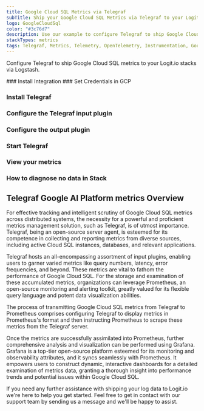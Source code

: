 ```yaml
---
title: Google Cloud SQL Metrics via Telegraf
subTitle: Ship your Google Cloud SQL Metrics via Telegraf to your Logit.io Stack
logo: GoogleCloudSql
color: "#3c76d7"
description: Use our example to configure Telegraf to ship Google Cloud SQL metrics to Logit.io. Configure Telegraf to send Google Cloud SQL metrics to Logstash or Elastic.
stackTypes: metrics
tags: Telegraf, Metrics, Telemetry, OpenTelemetry, Instrumentation, Google Cloud SQL, Database, Sql
---
```


Configure Telegraf to ship Google Cloud SQL metrics to your Logit.io stacks via Logstash.

<Steps>
  ### Install Integration
  <InstallIntegration/>
  ### Set Credentials in GCP

  <SetGCPCredentials intro="Google Cloud SQL, a NoSQL database service on Google Cloud, caters to large-scale, low-latency data storage and access. Effective monitoring of SQL metrics using Telegraf, Prometheus for alerting, and Grafana for data visualization can enhance database management, leading to improved performance and data accessibility."/>
  
  ### Install Telegraf

  <InstallTelegraf />

  ### Configure the Telegraf input plugin

  <TelegrafStackDriverInput metric_type="cloudsql.googleapis.com"/>

  ### Configure the output plugin

  <TelegrafOutputPlugin />

  ### Start Telegraf

  <StartTelegraf />

  ### View your metrics

  <LaunchStack stackType="metrics" 
    source="Google_Cloud_SQL_Metrics_via_Telegraf" 
    utmMedium="metrics" utmCampaign="telegraf-GoogleCloudSQL-metrics" />

  ### How to diagnose no data in Stack

  <DiagnoseNoData />
</Steps>

## Telegraf Google AI Platform metrics Overview

For effective tracking and intelligent scrutiny of Google Cloud SQL metrics across distributed systems, 
the necessity for a powerful and proficient metrics management solution, such as Telegraf, is of utmost 
importance. Telegraf, being an open-source server agent, is esteemed for its competence in collecting 
and reporting metrics from diverse sources, including active Cloud SQL instances, databases, and relevant applications.

Telegraf hosts an all-encompassing assortment of input plugins, enabling users to garner varied metrics 
like query numbers, latency, error frequencies, and beyond. These metrics are vital to fathom the 
performance of Google Cloud SQL. For the storage and examination of these accumulated metrics, 
organizations can leverage Prometheus, an open-source monitoring and alerting toolkit, greatly valued 
for its flexible query language and potent data visualization abilities.

The process of transmitting Google Cloud SQL metrics from Telegraf to Prometheus comprises configuring 
Telegraf to display metrics in Prometheus's format and then instructing Prometheus to scrape these 
metrics from the Telegraf server.

Once the metrics are successfully assimilated into Prometheus, further comprehensive analysis and 
visualization can be performed using Grafana. Grafana is a top-tier open-source platform esteemed 
for its monitoring and observability attributes, and it syncs seamlessly with Prometheus. It 
empowers users to construct dynamic, interactive dashboards for a detailed examination of metrics 
data, granting a thorough insight into performance trends and potential issues within Google Cloud SQL.

If you need any further assistance with shipping your log data to Logit.io we're here to help you 
get started. Feel free to get in contact with our support team by 
sending us a message <IntercomButton text="via live chat" /> and we'll be happy to assist.
